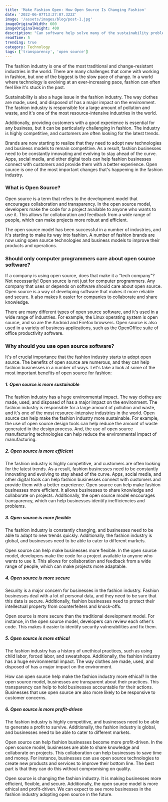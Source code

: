 ```yaml
---
title: 'Make Fashion Open: How Open Source Is Changing Fashion'
date: '2022-06-07T13:27:07.322Z'
image: '/assets/images/blog/post-1.jpg'
imageOriginalWidth: 600
imageOriginalHeight: 400
description: "Can software help solve many of the sustainability problems that fashion and textile brands are facing? How can open source help?"
readTime: 5
trending: true
category: Technology
tags: ['transparency', 'open source']
---
```


The fashion industry is one of the most traditional and change-resistant industries in the world. There are many challenges that come with working in fashion, but one of the biggest is the slow pace of change. In a world where technology is evolving at an ever-increasing pace, fashion can often feel like it's stuck in the past.

Sustainability is also a huge issue in the fashion industry. The way clothes are made, used, and disposed of has a major impact on the environment. The fashion industry is responsible for a large amount of pollution and waste, and it's one of the most resource-intensive industries in the world.

Additionally, providing customers with a good experience is essential for any business, but it can be particularly challenging in fashion. The industry is highly competitive, and customers are often looking for the latest trends.

Brands are now starting to realize that they need to adopt new technologies and business models to remain competitive. As a result, fashion businesses need to be constantly innovating and evolving to stay ahead of the curve. Apps, social media, and other digital tools can help fashion businesses connect with customers and provide them with a better experience. Open source is one of the most important changes that's happening in the fashion industry.

### What is Open Source?

Open source is a term that refers to the development model that encourages collaboration and transparency. In the open source model, developers make the code for a project available to anyone who wants to use it. This allows for collaboration and feedback from a wide range of people, which can make projects more robust and efficient.

The open source model has been successful in a number of industries, and it's starting to make its way into fashion. A number of fashion brands are now using open source technologies and business models to improve their products and operations.

### Should only computer programmers care about open source software?

If a company is using open source, does that make it a "tech company"?
Not necessarily! Open source is not just for computer programmers. Any company that uses or depends on software should care about open source. Open source is a way of developing software that makes it more reliable and secure. It also makes it easier for companies to collaborate and share knowledge.

There are many different types of open source software, and it's used in a wide range of industries. For example, the Linux operating system is open source, and so are the Android and Firefox browsers. Open source is also used in a variety of business applications, such as the OpenOffice suite of office productivity software.

### Why should you use open source software?

It's of crucial importance that the fashion industry starts to adopt open source. The benefits of open source are numerous, and they can help fashion businesses in a number of ways. Let's take a look at some of the most important benefits of open source for fashion:

##### 1. Open source is more sustainable

The fashion industry has a huge environmental impact. The way clothes are made, used, and disposed of has a major impact on the environment. The fashion industry is responsible for a large amount of pollution and waste, and it's one of the most resource-intensive industries in the world.
Open source can help make the fashion industry more sustainable. For example, the use of open source design tools can help reduce the amount of waste generated in the design process. And, the use of open source manufacturing technologies can help reduce the environmental impact of manufacturing.

##### 2. Open source is more efficient

The fashion industry is highly competitive, and customers are often looking for the latest trends. As a result, fashion businesses need to be constantly innovating and evolving to stay ahead of the curve. Apps, social media, and other digital tools can help fashion businesses connect with customers and provide them with a better experience.
Open source can help make fashion businesses more efficient. It allows businesses to share knowledge and collaborate on projects. Additionally, the open source model encourages transparency, which can help businesses identify inefficiencies and problems.

##### 3. Open source is more flexible

The fashion industry is constantly changing, and businesses need to be able to adapt to new trends quickly. Additionally, the fashion industry is global, and businesses need to be able to cater to different markets.

Open source can help make businesses more flexible. In the open source model, developers make the code for a project available to anyone who wants to use it. This allows for collaboration and feedback from a wide range of people, which can make projects more adaptable.

##### 4. Open source is more secure

Security is a major concern for businesses in the fashion industry. Fashion businesses deal with a lot of personal data, and they need to be sure that this data is secure. Additionally, fashion businesses need to protect their intellectual property from counterfeiters and knock-offs.

Open source is more secure than the traditional development model. For instance, in the open source model, developers can review each other's code. This makes it easier to identify security vulnerabilities and fix them.

##### 5. Open source is more ethical

The fashion industry has a history of unethical practices, such as using child labor, forced labor, and sweatshops. Additionally, the fashion industry has a huge environmental impact. The way clothes are made, used, and disposed of has a major impact on the environment.

How can open source help make the fashion industry more ethical? In the open source model, businesses are transparent about their practices. This transparency can help to hold businesses accountable for their actions. Businesses that use open source are also more likely to be responsive to customer concerns.

##### 6. Open source is more profit-driven

The fashion industry is highly competitive, and businesses need to be able to generate a profit to survive. Additionally, the fashion industry is global, and businesses need to be able to cater to different markets.

Open source can help fashion businesses become more profit-driven. In the open source model, businesses are able to share knowledge and collaborate on projects. This collaboration can help businesses to save time and money. For instance, businesses can use open source technologies to create new products and services to improve their bottom line. The best part is that they can do this without compromising on quality.

Open source is changing the fashion industry. It is making businesses more efficient, flexible, and secure. Additionally, the open source model is more ethical and profit-driven. We can expect to see more businesses in the fashion industry adopting open source in the future.



